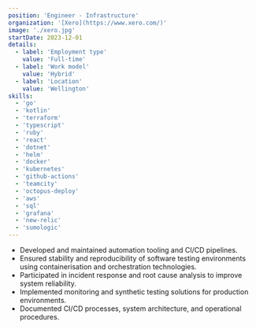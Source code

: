 ```yaml
---
position: 'Engineer - Infrastructure'
organization: '[Xero](https://www.xero.com/)'
image: './xero.jpg'
startDate: 2023-12-01
details:
  - label: 'Employment type'
    value: 'Full-time'
  - label: 'Work model'
    value: 'Hybrid'
  - label: 'Location'
    value: 'Wellington'
skills:
  - 'go'
  - 'kotlin'
  - 'terraform'
  - 'typescript'
  - 'ruby'
  - 'react'
  - 'dotnet'
  - 'helm'
  - 'docker'
  - 'kubernetes'
  - 'github-actions'
  - 'teamcity'
  - 'octopus-deploy'
  - 'aws'
  - 'sql'
  - 'grafana'
  - 'new-relic'
  - 'sumologic'
---
```


- Developed and maintained automation tooling and CI/CD pipelines.
- Ensured stability and reproducibility of software testing environments using containerisation and orchestration technologies.
- Participated in incident response and root cause analysis to improve system reliability.
- Implemented monitoring and synthetic testing solutions for production environments.
- Documented CI/CD processes, system architecture, and operational procedures.
